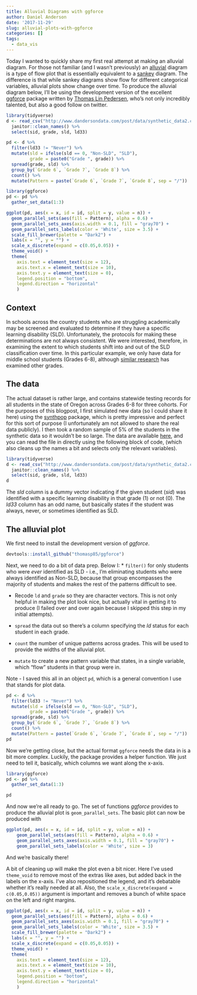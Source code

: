 ```yaml
---
title: Alluvial Diagrams with ggforce
author: Daniel Anderson
date: '2017-11-29'
slug: alluvial-plots-with-ggforce
categories: []
tags:
  - data_vis
---
```


Today I wanted to quickly share my first real attempt at making an alluvial 
diagram. For those not familiar (and I wasn't previously) an 
[alluvial](https://en.wikipedia.org/wiki/Alluvial_diagram) diagram is a type of
flow plot that is essentially equivalent to a 
[sankey](https://developers.google.com/chart/interactive/docs/gallery/sankey)
diagram. The difference is that while sankey diagrams show flow for different
categorical variables, alluvial plots show change over time. To produce the 
alluvial diagram below, I'll be using the development version of the excellent
[ggforce](https://github.com/thomasp85/ggforce) package written by 
[Thomas Lin Pedersen](https://twitter.com/thomasp85), who's not only incredibly
talented, but also a good follow on twitter.

```r
library(tidyverse)
d <- read_csv("http://www.dandersondata.com/post/data/synthetic_data2.csv") %>% 
  janitor::clean_names() %>% 
  select(sid, grade, sld, ld33)

pd <- d %>% 
  filter(ld33 != "Never") %>%
  mutate(sld = ifelse(sld == 0, "Non-SLD", "SLD"),
         grade = paste0("Grade ", grade)) %>% 
  spread(grade, sld) %>% 
  group_by(`Grade 6`, `Grade 7`, `Grade 8`) %>% 
  count() %>% 
  mutate(Pattern = paste(`Grade 6`, `Grade 7`, `Grade 8`, sep = "/"))

library(ggforce)
pd <- pd %>% 
  gather_set_data(1:3)

ggplot(pd, aes(x = x, id = id, split = y, value = n)) +
  geom_parallel_sets(aes(fill = Pattern), alpha = 0.6) +
  geom_parallel_sets_axes(axis.width = 0.1, fill = "gray70") +
  geom_parallel_sets_labels(color = 'White', size = 3.5) +
  scale_fill_brewer(palette = "Dark2") +
  labs(x = "", y = "") +
  scale_x_discrete(expand = c(0.05,0.05)) +
  theme_void() + 
  theme(
    axis.text = element_text(size = 12),
    axis.text.x = element_text(size = 10),
    axis.text.y = element_text(size = 0),
    legend.position = "bottom",
    legend.direction = "horizontal"
    )
```

## Context
In schools across the country students who are struggling academically may be
screened and evaluated to determine if they have a specific learning disability
(SLD). Unfortunately, the protocols for making these determinations are not
always consistent. We were interested, therefore, in examining the extent to 
which students shift into and out of the SLD classification over time. In this
particular example, we only have data for middle school students (Grades 6-8),
although 
[similar research](http://citeseerx.ist.psu.edu/viewdoc/download?doi=10.1.1.839.1628&rep=rep1&type=pdf)
has examined other grades. 

## The data
The actual dataset is rather large, and contains statewide testing records for
all students in the state of Oregon across Grades 6-8 for three cohorts. For
the purposes of this blogpost, I first simulated new data (so I could share it
here) using the 
[synthpop](https://cran.r-project.org/web/packages/synthpop/vignettes/synthpop.pdf) 
package, which is pretty impressive and perfect for this sort of purpose (I
unfortunately am not allowed to share the real data publicly). I then took a 
random sample of 5% of the students in the synthetic data so it wouldn't be so
large. The data are available [here](../data/synthetic_data2.csv), and you can 
read the file in directly using the following block of code, (which also cleans
up the names a bit and selects only the relevant variables).

```r
library(tidyverse)
d <- read_csv("http://www.dandersondata.com/post/data/synthetic_data2.csv") %>% 
  janitor::clean_names() %>% 
  select(sid, grade, sld, ld33)
d
```
The *sld* column is a dummy vector indicating if the given student (*sid*) was
identified with a specific learning disability in that grade (1) or not (0). The
*ld33* column has an odd name, but basically states if the student was always,
never, or sometimes identified as SLD.

## The alluvial plot

We first need to install the development version of *ggforce*.
```r
devtools::install_github("thomasp85/ggforce")
```

Next, we need to do a bit of data prep. Below I:
* `filter()` for only students who were *ever* identified as SLD - i.e., I'm 
eliminating students who were always identified as Non-SLD, because that group 
encompasses the majority of students and makes the rest of the patterns difficult 
to see.

* Recode `ld` and `grade` so they are character vectors. This is not only 
helpful in making the plot look nice, but actually vital in getting it to 
produce (I failed over and over again because I skipped this step in my 
initial attempts).

* `spread` the data out so there's a column specifying the *ld* status for each
student in each grade.

* `count` the number of unique patterns across grades. This will be used to 
provide the widths of the alluvial plot.

* `mutate` to create a new pattern variable that states, in a single variable,
which "flow" students in that group were in.

Note - I saved this all in an object `pd`, which is a general convention I use
that stands for plot data.

```r
pd <- d %>% 
  filter(ld33 != "Never") %>%
  mutate(sld = ifelse(sld == 0, "Non-SLD", "SLD"),
         grade = paste0("Grade ", grade)) %>% 
  spread(grade, sld) %>% 
  group_by(`Grade 6`, `Grade 7`, `Grade 8`) %>% 
  count() %>% 
  mutate(Pattern = paste(`Grade 6`, `Grade 7`, `Grade 8`, sep = "/"))
pd
```

Now we're getting close, but the actual format `ggforce` needs the data in is a
bit more complex. Luckily, the package provides a helper function. We just need
to tell it, basically, which columns we want along the x-axis.

```r
library(ggforce)
pd <- pd %>% 
  gather_set_data(1:3)

pd
```

And now we're all ready to go. The set of functions *ggforce* provides to
produce the alluvial plot is `geom_parallel_sets`. The basic plot can now be 
produced with

```r
ggplot(pd, aes(x = x, id = id, split = y, value = n)) +
    geom_parallel_sets(aes(fill = Pattern), alpha = 0.6) +
    geom_parallel_sets_axes(axis.width = 0.1, fill = "gray70") +
    geom_parallel_sets_labels(color = 'White', size = 3)
```

And we're basically there!

A bit of cleaning up will make the plot even a bit nicer. Here I've used 
`theme_void` to remove most of the extras like axes, but added back in the
labels on the x-axis. I've also repositioned the legend, and it's debatable
whether it's really needed at all. Also, the 
`scale_x_discrete(expand = c(0.05,0.05))` argument is important and removes a 
bunch of white space on the left and right margins.

```r
ggplot(pd, aes(x = x, id = id, split = y, value = n)) +
  geom_parallel_sets(aes(fill = Pattern), alpha = 0.6) +
  geom_parallel_sets_axes(axis.width = 0.1, fill = "gray70") +
  geom_parallel_sets_labels(color = 'White', size = 3.5) +
  scale_fill_brewer(palette = "Dark2") +
  labs(x = "", y = "") +
  scale_x_discrete(expand = c(0.05,0.05)) +
  theme_void() + 
  theme(
    axis.text = element_text(size = 12),
    axis.text.x = element_text(size = 10),
    axis.text.y = element_text(size = 0),
    legend.position = "bottom",
    legend.direction = "horizontal"
    )
```
